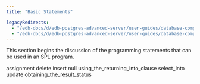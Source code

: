 ```yaml
---
title: "Basic Statements"

legacyRedirects:
  - "/edb-docs/d/edb-postgres-advanced-server/user-guides/database-compatibility-stored-procedural-language-guide/13/basic_statements.html"
  - "/edb-docs/d/edb-postgres-advanced-server/user-guides/database-compatibility-stored-procedural-language-guide/latest/basic_statements.html"
---
```


<div id="basic_statements" class="registered_link"></div>

This section begins the discussion of the programming statements that can be used in an SPL program.

<div class="toctree" maxdepth="3">

assignment delete insert null using_the_returning_into_clause select_into update obtaining_the_result_status

</div>
